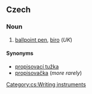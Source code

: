 ==Czech==

===Noun===
{{cs-noun|g=f}}

# [[ballpoint pen]], [[biro]] (''UK'')

====Synonyms====
* [[propisovací tužka]] {{f}}
* [[propisovačka]] {{f}} (''more rarely'')

[[Category:cs:Writing instruments]]